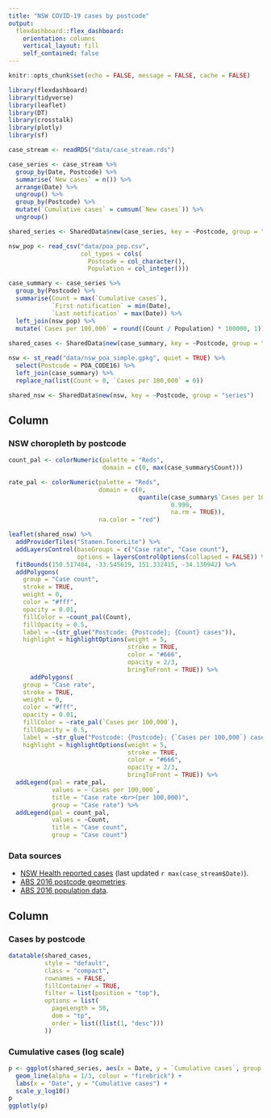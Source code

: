 ```yaml
---
title: "NSW COVID-19 cases by postcode"
output: 
  flexdashboard::flex_dashboard:
    orientation: columns
    vertical_layout: fill
    self_contained: false
---
```


```r
knitr::opts_chunk$set(echo = FALSE, message = FALSE, cache = FALSE)

library(flexdashboard)
library(tidyverse)
library(leaflet)
library(DT)
library(crosstalk)
library(plotly)
library(sf)
```

```r
case_stream <- readRDS("data/case_stream.rds")
```

```r
case_series <- case_stream %>%
  group_by(Date, Postcode) %>%
  summarise(`New cases` = n()) %>%
  arrange(Date) %>%
  ungroup() %>%
  group_by(Postcode) %>%
  mutate(`Cumulative cases` = cumsum(`New cases`)) %>%
  ungroup()

shared_series <- SharedData$new(case_series, key = ~Postcode, group = "series")
```

```r
nsw_pop <- read_csv("data/poa_pop.csv",
                    col_types = cols(
                      Postcode = col_character(),
                      Population = col_integer()))

case_summary <- case_series %>%
  group_by(Postcode) %>%
  summarise(Count = max(`Cumulative cases`),
            `First notification` = min(Date),
            `Last notification` = max(Date)) %>%
  left_join(nsw_pop) %>%
  mutate(`Cases per 100,000` = round((Count / Population) * 100000, 1))
  
shared_cases <- SharedData$new(case_summary, key = ~Postcode, group = "series")
```

```r
nsw <- st_read("data/nsw_poa_simple.gpkg", quiet = TRUE) %>%
  select(Postcode = POA_CODE16) %>%
  left_join(case_summary) %>%
  replace_na(list(Count = 0, `Cases per 100,000` = 0))

shared_nsw <- SharedData$new(nsw, key = ~Postcode, group = "series")
```


Column {data-width=650, .tabset}
-----------------------------------------------------------------------

### NSW choropleth by postcode

```r
count_pal <- colorNumeric(palette = "Reds",
                          domain = c(0, max(case_summary$Count)))

rate_pal <- colorNumeric(palette = "Reds",
                         domain = c(0,
                                    quantile(case_summary$`Cases per 100,000`,
                                             0.999,
                                             na.rm = TRUE)),
                         na.color = "red")

leaflet(shared_nsw) %>%
  addProviderTiles("Stamen.TonerLite") %>%
  addLayersControl(baseGroups = c("Case rate", "Case count"),
                   options = layersControlOptions(collapsed = FALSE)) %>%
  fitBounds(150.517484, -33.545619, 151.332415, -34.130942) %>%
  addPolygons(
    group = "Case count",
    stroke = TRUE,
    weight = 0,
    color = "#fff",
    opacity = 0.01,
    fillColor = ~count_pal(Count),
    fillOpacity = 0.5,
    label = ~(str_glue("Postcode: {Postcode}; {Count} cases")),
    highlight = highlightOptions(weight = 5,
                                 stroke = TRUE, 
                                 color = "#666",
                                 opacity = 2/3,
                                 bringToFront = TRUE)) %>%
      addPolygons(
    group = "Case rate",
    stroke = TRUE,
    weight = 0,
    color = "#fff",
    opacity = 0.01,
    fillColor = ~rate_pal(`Cases per 100,000`),
    fillOpacity = 0.5,
    label = ~str_glue("Postcode: {Postcode}; {`Cases per 100,000`} cases per 100,000 people"),
    highlight = highlightOptions(weight = 5,
                                 stroke = TRUE, 
                                 color = "#666",
                                 opacity = 2/3,
                                 bringToFront = TRUE)) %>%
  addLegend(pal = rate_pal,
            values = ~`Cases per 100,000`,
            title = "Case rate <br>(per 100,000)",
            group = "Case rate") %>%
  addLegend(pal = count_pal,
            values = ~Count,
            title = "Case count",
            group = "Case count")

```

### Data sources

* [NSW Health reported cases](https://data.nsw.gov.au/data/dataset/covid-19-cases-by-location/resource/21304414-1ff1-4243-a5d2-f52778048b29) (last updated `r max(case_stream$Date)`).
* [ABS 2016 postcode geometries](https://www.abs.gov.au/ausstats/abs@.nsf/Lookup/by%20Subject/1270.0.55.003~July%202016~Main%20Features~Postal%20Areas%20(POA)~8).
* [ABS 2016 population data](https://www.abs.gov.au/ausstats/abs@.nsf/Lookup/by%20Subject/2033.0.55.001~2016~Main%20Features~FAQs%20-%20SEIFA%202016~4). 

Column {data-width=350}
-----------------------------------------------------------------------

### Cases by postcode

```r
datatable(shared_cases,
          style = "default",
          class = "compact",
          rownames = FALSE,
          fillContainer = TRUE,
          filter = list(position = "top"),
          options = list(
            pageLength = 50,
            dom = "tp",
            order = list((list(1, "desc")))
          ))

```

### Cumulative cases (log scale)

```r
p <- ggplot(shared_series, aes(x = Date, y = `Cumulative cases`, group = Postcode)) +
  geom_line(alpha = 1/3, colour = "firebrick") +
  labs(x = "Date", y = "Cumulative cases") +
  scale_y_log10()
p
ggplotly(p)
```

